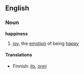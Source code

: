 ==English==

===Noun===
'''happiness'''
#[[joy]], the [[emotion]] of being [[happy]]

====Translations====
*Finnish: [[ilo]], [[onni]]